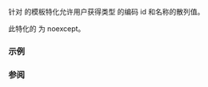 {{cpp/title|hash{{dsc small|&lt;std::text_encoding&gt;}}}}
{{cpp/text/text_encoding/navbar}}
{{ddcl|header=text_encoding|since=c++26|
template&lt;&gt; struct hash&lt;std::text_encoding&gt;;
}}

{{lc|std::hash}} 针对 {{lc|std::text_encoding}} 的模板特化允许用户获得类型 {{lc|std::text_encoding}} 的编码 id 和名称的散列值。

此特化的 {{tt|operator()}} 为 noexcept。

===示例===
{{example}}

===参阅===
{{dsc begin}}
{{dsc inc|cpp/utility/dsc hash}}
{{dsc inc|cpp/utility/basic_stacktrace/dsc hash}}
{{dsc end}}

{{langlinks|en|es|ja|ru}}